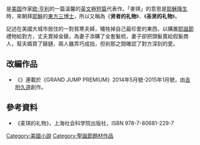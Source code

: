 {{expert|time=2018-04-25T14:13:51+00:00}}
{{NoteTA
|T=zh-cn:麦琪的礼物; zh-tw:麥琪的禮物; zh-sg:麦琪的礼物; zh-hk:聖誕禮物 (小說); zh-mo:聖誕禮物 (小說);
|1=zh-cn:麦琪的礼物; zh-tw:麥琪的禮物; zh-sg:麦琪的礼物; zh-hk:聖誕禮物; zh-mo:聖誕禮物;
}}

{{地区用词|cn=麦琪的礼物|hk=聖誕禮物|as=译作|start={{lang-en|''The Gift of the Magi''}}}}是[[美国|美国]]作家[[欧·亨利|欧·亨利]]的一篇溫馨的[[英语|英文]][[微型小说|極短篇]]代表作。「麥琪」的意思是[[耶穌降生|耶穌降生]]時，來朝拜[[耶穌|耶穌]]的[[東方三博士|東方三博士]]，所以又稱為《'''贤者的礼物'''》、《'''圣贤的礼物'''》。

記述在美國大城市居住的一對貧寒夫婦，犧牲掉自己最珍愛的東西，以購置[[圣诞节|耶誕節]]禮物給對方，丈夫賣掉金錶，為妻子添購了全套髮梳，妻子卻把頭髮賣給假髮商人，幫夫婿買了錶鏈，兩人雖弄巧成拙，但剎那之間確認了對方深刻的愛。

== 改編作品 ==
*《{{link-ja|賢者的贈禮|マギの贈り物}}》連載於《GRAND JUMP PREMIUM》2014年5月號-2015年1月號，由[[吉附久道|吉附久道]]創作。
==參考資料==
* 《麦琪的礼物》，上海社会科学院出版社，ISBN 978-7-80681-229-7

{{wikisource|en:The Gift of the Magi|麦琪的礼物（英文）}}
[[Category:美國小說|Category:美國小說]]
[[Category:聖誕節題材作品|Category:聖誕節題材作品]]